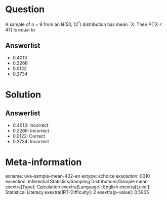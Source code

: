 Question
========

A sample of n = 9 from an N(50, 12^²^) distribution has mean ¯X. Then P(¯X \< 47) is equal to

Answerlist
----------

* 0.4013
* 0.2266
* 0.0122
* 0.2734

Solution
========

Answerlist
----------

* 0.4013: Incorrect
* 0.2266: Incorrect
* 0.0122: Correct
* 0.2734: Incorrect

Meta-information
================
exname: uva-sample-mean-432-en
extype: schoice
exsolution: 0010
exsection: Inferential Statistics/Sampling Distributions/Sample mean
exextra[Type]: Calculation
exextra[Language]: English
exextra[Level]: Statistical Literacy
exextra[IRT-Difficulty]: 2
exextra[p-value]: 0.5905
